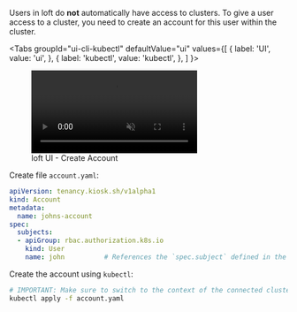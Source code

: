 
Users in loft do **not** automatically have access to clusters. To give a user access to a cluster, you need to create an account for this user within the cluster.

<Tabs
  groupId="ui-cli-kubectl"
  defaultValue="ui"
  values={[
    { label: 'UI', value: 'ui', },
    { label: 'kubectl', value: 'kubectl', },
  ]
}>
<TabItem value="ui">

<figure class="frame">
  <video controls loop autoplay="true" muted>
    <source src="/docs/media/ui/clusters/create-account.mp4" type="video/mp4" />
  </video>
  <figcaption>loft UI - Create Account</figcaption>
</figure>

</TabItem>
<TabItem value="kubectl">

Create file `account.yaml`:
```yaml
apiVersion: tenancy.kiosk.sh/v1alpha1
kind: Account
metadata:
  name: johns-account
spec:
  subjects:
  - apiGroup: rbac.authorization.k8s.io
    kind: User
    name: john          # References the `spec.subject` defined in the User object
```

Create the account using `kubectl`:
```bash
# IMPORTANT: Make sure to switch to the context of the connected cluster!
kubectl apply -f account.yaml
```

</TabItem>
</Tabs>
